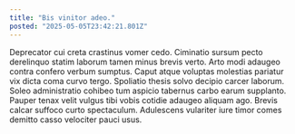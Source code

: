 ```yaml
---
title: "Bis vinitor adeo."
posted: "2025-05-05T23:42:21.801Z"
---
```


Deprecator cui creta crastinus vomer cedo. Ciminatio sursum pecto derelinquo statim laborum tamen minus brevis verto. Arto modi adaugeo contra confero verbum sumptus.
Caput atque voluptas molestias pariatur vix dicta coma curvo tergo. Spoliatio thesis solvo decipio carcer laborum. Soleo administratio cohibeo tum aspicio tabernus carbo earum supplanto.
Pauper tenax velit vulgus tibi vobis cotidie adaugeo aliquam ago. Brevis calcar suffoco curto spectaculum. Adulescens vulariter iure timor comes demitto casso velociter pauci usus.
